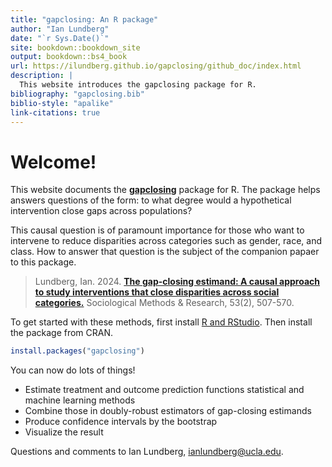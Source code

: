 ```yaml
---
title: "gapclosing: An R package"
author: "Ian Lundberg"
date: "`r Sys.Date()`"
site: bookdown::bookdown_site
output: bookdown::bs4_book
url: https://ilundberg.github.io/gapclosing/github_doc/index.html
description: |
  This website introduces the gapclosing package for R.
bibliography: "gapclosing.bib"
biblio-style: "apalike"
link-citations: true
---
```


# Welcome! {-}

This website documents the [**gapclosing**](https://cran.r-project.org/web/packages/gapclosing/) package for R. The package helps answers questions of the form: to what degree would a hypothetical intervention close gaps across populations?

This causal question is of paramount importance for those who want to intervene to reduce disparities across categories such as gender, race, and class. How to answer that question is the subject of the companion papaer to this package.

>Lundberg, Ian. 2024. [**The gap-closing estimand: A causal approach to study interventions that close disparities across social categories.**](https://doi.org/10.1177/00491241211055769) Sociological Methods & Research, 53(2), 507-570.

To get started with these methods, first install [R and RStudio](https://rstudio-education.github.io/hopr/starting.html). Then install the package from CRAN.

```r
install.packages("gapclosing")
```
  
You can now do lots of things!

* Estimate treatment and outcome prediction functions statistical and machine learning methods
* Combine those in doubly-robust estimators of gap-closing estimands
* Produce confidence intervals by the bootstrap
* Visualize the result

Questions and comments to Ian Lundberg, [ianlundberg@ucla.edu](mailto:ianlundberg@ucla.edu).